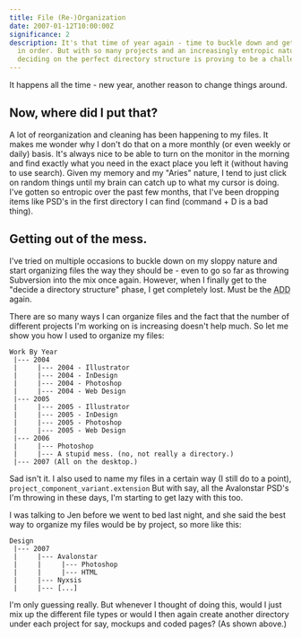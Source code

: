 ```yaml
---
title: File (Re-)Organization
date: 2007-01-12T10:00:00Z
significance: 2
description: It's that time of year again - time to buckle down and get my files
  in order. But with so many projects and an increasingly entropic nature,
  deciding on the perfect directory structure is proving to be a challenge.
---
```


It happens all the time - new year, another reason to change things around.

## Now, where did I put that?

A lot of reorganization and cleaning has been happening to my files. It makes me wonder why I don't do that on a more monthly (or even weekly or daily) basis. It's always nice to be able to turn on the monitor in the morning and find exactly what you need in the exact place you left it (without having to use search). Given my memory and my "Aries" nature, I tend to just click on random things until my brain can catch up to what my cursor is doing. I've gotten so entropic over the past few months, that I've been dropping items like PSD's in the first directory I can find (command + D is a bad thing).

## Getting out of the mess.

I've tried on multiple occasions to buckle down on my sloppy nature and start organizing files the way they should be - even to go so far as throwing Subversion into the mix once again. However, when I finally get to the "decide a directory structure" phase, I get completely lost. Must be the <acronym title="Attention Deficit Disorder">ADD</acronym> again.

There are so many ways I can organize files and the fact that the number of different projects I'm working on is increasing doesn't help much. So let me show you how I used to organize my files:


    Work By Year
     |--- 2004
     |     |--- 2004 - Illustrator
     |     |--- 2004 - InDesign
     |     |--- 2004 - Photoshop
     |     |--- 2004 - Web Design
     |--- 2005
     |     |--- 2005 - Illustrator
     |     |--- 2005 - InDesign
     |     |--- 2005 - Photoshop
     |     |--- 2005 - Web Design
     |--- 2006
     |     |--- Photoshop
     |     |--- A stupid mess. (no, not really a directory.)
     |--- 2007 (All on the desktop.)


Sad isn't it. I also used to name my files in a certain way (I still do to a point), `project_component_variant.extension` But with say, all the Avalonstar PSD's I'm throwing in these days, I'm starting to get lazy with this too.

I was talking to Jen before we went to bed last night, and she said the best way to organize my files would be by project, so more like this:


    Design
     |--- 2007
     |     |--- Avalonstar
     |     |     |--- Photoshop
     |     |     |--- HTML
     |     |--- Nyxsis
     |     |--- [...]


I'm only guessing really. But whenever I thought of doing this, would I just mix up the different file types or would I then again create another directory under each project for say, mockups and coded pages? (As shown above.)
